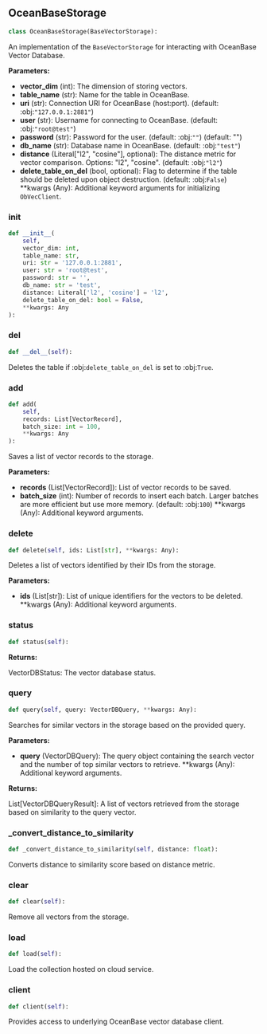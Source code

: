 <a id="camel.storages.vectordb_storages.oceanbase"></a>

<a id="camel.storages.vectordb_storages.oceanbase.OceanBaseStorage"></a>

## OceanBaseStorage

```python
class OceanBaseStorage(BaseVectorStorage):
```

An implementation of the `BaseVectorStorage` for interacting with
OceanBase Vector Database.

**Parameters:**

- **vector_dim** (int): The dimension of storing vectors.
- **table_name** (str): Name for the table in OceanBase.
- **uri** (str): Connection URI for OceanBase (host:port). (default: :obj:`"127.0.0.1:2881"`)
- **user** (str): Username for connecting to OceanBase. (default: :obj:`"root@test"`)
- **password** (str): Password for the user. (default: :obj:`""`) (default: "")
- **db_name** (str): Database name in OceanBase. (default: :obj:`"test"`)
- **distance** (Literal["l2", "cosine"], optional): The distance metric for vector comparison. Options: "l2", "cosine". (default: :obj:`"l2"`)
- **delete_table_on_del** (bool, optional): Flag to determine if the table should be deleted upon object destruction. (default: :obj:`False`) **kwargs (Any): Additional keyword arguments for initializing `ObVecClient`.

<a id="camel.storages.vectordb_storages.oceanbase.OceanBaseStorage.__init__"></a>

### __init__

```python
def __init__(
    self,
    vector_dim: int,
    table_name: str,
    uri: str = '127.0.0.1:2881',
    user: str = 'root@test',
    password: str = '',
    db_name: str = 'test',
    distance: Literal['l2', 'cosine'] = 'l2',
    delete_table_on_del: bool = False,
    **kwargs: Any
):
```

<a id="camel.storages.vectordb_storages.oceanbase.OceanBaseStorage.__del__"></a>

### __del__

```python
def __del__(self):
```

Deletes the table if :obj:`delete_table_on_del` is set to
:obj:`True`.

<a id="camel.storages.vectordb_storages.oceanbase.OceanBaseStorage.add"></a>

### add

```python
def add(
    self,
    records: List[VectorRecord],
    batch_size: int = 100,
    **kwargs: Any
):
```

Saves a list of vector records to the storage.

**Parameters:**

- **records** (List[VectorRecord]): List of vector records to be saved.
- **batch_size** (int): Number of records to insert each batch. Larger batches are more efficient but use more memory. (default: :obj:`100`) **kwargs (Any): Additional keyword arguments.

<a id="camel.storages.vectordb_storages.oceanbase.OceanBaseStorage.delete"></a>

### delete

```python
def delete(self, ids: List[str], **kwargs: Any):
```

Deletes a list of vectors identified by their IDs from the storage.

**Parameters:**

- **ids** (List[str]): List of unique identifiers for the vectors to be deleted. **kwargs (Any): Additional keyword arguments.

<a id="camel.storages.vectordb_storages.oceanbase.OceanBaseStorage.status"></a>

### status

```python
def status(self):
```

**Returns:**

  VectorDBStatus: The vector database status.

<a id="camel.storages.vectordb_storages.oceanbase.OceanBaseStorage.query"></a>

### query

```python
def query(self, query: VectorDBQuery, **kwargs: Any):
```

Searches for similar vectors in the storage based on the
provided query.

**Parameters:**

- **query** (VectorDBQuery): The query object containing the search vector and the number of top similar vectors to retrieve. **kwargs (Any): Additional keyword arguments.

**Returns:**

  List[VectorDBQueryResult]: A list of vectors retrieved from the
storage based on similarity to the query vector.

<a id="camel.storages.vectordb_storages.oceanbase.OceanBaseStorage._convert_distance_to_similarity"></a>

### _convert_distance_to_similarity

```python
def _convert_distance_to_similarity(self, distance: float):
```

Converts distance to similarity score based on distance metric.

<a id="camel.storages.vectordb_storages.oceanbase.OceanBaseStorage.clear"></a>

### clear

```python
def clear(self):
```

Remove all vectors from the storage.

<a id="camel.storages.vectordb_storages.oceanbase.OceanBaseStorage.load"></a>

### load

```python
def load(self):
```

Load the collection hosted on cloud service.

<a id="camel.storages.vectordb_storages.oceanbase.OceanBaseStorage.client"></a>

### client

```python
def client(self):
```

Provides access to underlying OceanBase vector database client.

